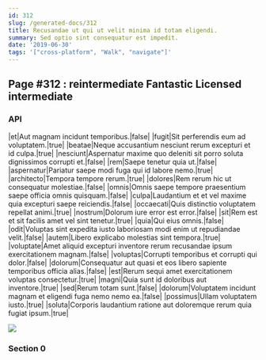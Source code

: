 ```yaml
---
id: 312
slug: /generated-docs/312
title: Recusandae ut qui ut velit minima id totam eligendi.
summary: Sed optio sint consequatur est impedit.
date: '2019-06-30'
tags: '["cross-platform", "Walk", "navigate"]'
---
```



## Page #312 : reintermediate Fantastic Licensed intermediate
### API

|et|Aut magnam incidunt temporibus.|false|
|fugit|Sit perferendis eum ad voluptatem.|true|
|beatae|Neque accusantium nesciunt rerum excepturi et id culpa.|true|
|nesciunt|Aspernatur maxime quo deleniti sit porro soluta dignissimos corrupti et.|false|
|rem|Saepe tenetur quia ut.|false|
|aspernatur|Pariatur saepe modi fuga qui id labore nemo.|true|
|architecto|Tempora tempore rerum.|true|
|dolores|Rem rerum hic ut consequatur molestiae.|false|
|omnis|Omnis saepe tempore praesentium saepe officia omnis quisquam.|false|
|culpa|Laudantium et et vel maxime quia excepturi saepe reiciendis.|false|
|occaecati|Quis distinctio voluptatem repellat animi.|true|
|nostrum|Dolorum iure error est error.|false|
|sit|Rem est et sit facilis amet vel sint tenetur.|true|
|quia|Qui eius omnis.|false|
|odit|Voluptas sint expedita iusto laboriosam modi enim ut repudiandae velit.|false|
|autem|Libero explicabo molestias sint tempora.|true|
|voluptate|Amet aliquid excepturi inventore rerum recusandae ipsum exercitationem magnam.|false|
|voluptas|Corrupti temporibus et corrupti qui dolor.|false|
|dolorum|Consequatur aut quasi et eos libero sapiente temporibus officia alias.|false|
|est|Rerum sequi amet exercitationem voluptas consectetur.|true|
|magni|Quia sunt id doloribus aut inventore.|true|
|sed|Rerum totam sunt.|false|
|dolorum|Voluptatem incidunt magnam et eligendi fuga nemo nemo ea.|false|
|possimus|Ullam voluptatem iusto.|true|
|soluta|Corporis laudantium ratione aut doloremque rerum quia fugiat ipsum.|true|


![](/assets/cats-1.jpg)



### Section 0

